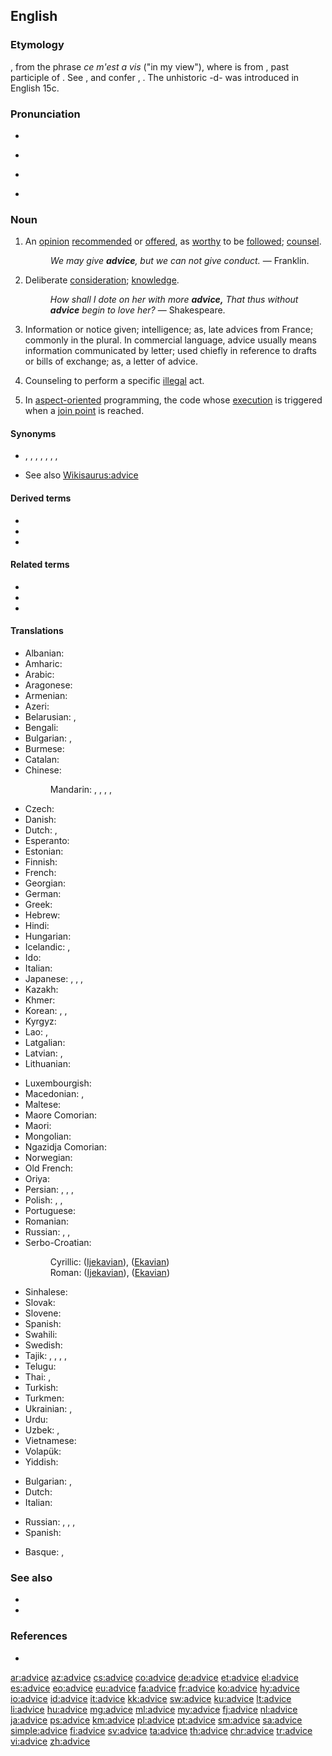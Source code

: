 ==English==
{{Wikipedia}}

===Etymology===
{{bor|en|fro|avis}}, from the phrase ''ce m'est a vis'' ("in my view"), where {{m|fro|vis}} is from {{der|en|la|visum}}, past participle of {{m|la|videre||to see}}. See {{m|en|vision}}, and confer {{m|en|avise}}, {{m|en|advise}}. The unhistoric -d- was introduced in English 15c.

===Pronunciation===
* {{audio|en-us-advice.ogg|Audio (US)|lang=en}}
* {{a|RP}} {{IPA|/ədˈvaɪs/|lang=en}}
* {{a|US}} {{IPA|/ædˈvaɪs/|lang=en}}
* {{rhymes|aɪs|lang=en}}

===Noun===
{{en-noun|-}}

# An [[opinion]] [[recommend]]ed or [[offer]]ed, as [[worthy]] to be [[follow]]ed; [[counsel]].
#: ''We may give '''advice''', but we can not give conduct.'' &mdash; Franklin.
# {{lb|en|obsolete}} Deliberate [[consideration]]; [[knowledge]].
#: ''How shall I dote on her with more '''advice,''' That thus without '''advice''' begin to love her?'' &mdash; Shakespeare.
# Information or notice given; intelligence; as, late advices from France; commonly in the plural. In commercial language, advice usually means information communicated by letter; used chiefly in reference to drafts or bills of exchange; as, a letter of advice.
#: {{rfquotek|McElrath}}
# {{lb|en|legal}} Counseling to perform a specific [[illegal]] act.
#: {{rfquotek|Wharton}}
# {{lb|en|programming}} In [[aspect-oriented]] programming, the code whose [[execution]] is triggered when a [[join point]] is reached.

====Synonyms====
* {{l|en|counsel}}, {{l|en|suggestion}}, {{l|en|recommendation}}, {{l|en|rede}}, {{l|en|admonition}}, {{l|en|exhortation}}, {{l|en|information}}, {{l|en|notice}}
* See also [[Wikisaurus:advice]]

====Derived terms====
* {{l|en|advice boat}}
* {{l|en|adviceful}}
* {{l|en|avizefull}}

====Related terms====
* {{l|en|advise}}
* {{l|en|adviso}}
* {{l|en|aviso}}

====Translations====
{{trans-top|opinion recommended or offered, as worthy to be followed; counsel}}
* Albanian: {{t+|sq|këshillë|f}}
* Amharic: {{t|am|ምክር|sc=Ethi}}
* Arabic: {{t|ar|نَصِيحَة|f}}
* Aragonese: {{t|an|consello|m}}
* Armenian: {{t+|hy|խորհուրդ|sc=Armn}}
* Azeri: {{t+|az|məsləhət}}
* Belarusian: {{t|be|пара́да|f|sc=Cyrl}}, {{t|be|саве́т|m|sc=Cyrl}}
* Bengali: {{t|bn|পরামর্শ|tr=pôramôrshô|sc=Beng}}
* Bulgarian: {{t+|bg|съве́т|m|sc=Cyrl}}, {{t+|bg|препоръ̀ка|f|sc=Cyrl}}
* Burmese: {{t+|my|အကြံပေးချက်|sc=Mymr}}
* Catalan: {{t+|ca|consell|m}}
* Chinese:
*: Mandarin: {{t+|cmn|勸告|sc=Hani}}, {{t+|cmn|劝告|tr=quàngào|sc=Hani}}, {{t+|cmn|忠告|tr=zhōnggào|sc=Hani}}, {{t+|cmn|建議|sc=Hani}}, {{t+|cmn|建议|tr=jiànyì|sc=Hani}}
* Czech: {{t+|cs|rada|f}}
* Danish: {{t|da|råd|n}}
* Dutch: {{t+|nl|raad|m}}, {{t+|nl|advies|n}}
* Esperanto: {{t|eo|konsilo}}
* Estonian: {{t|et|nõu}}
* Finnish: {{t+|fi|neuvo}}
* French: {{t+|fr|conseil|m}}
* Georgian: {{t|ka|რჩევა|sc=Geor}}
* German: {{t+|de|Rat|m}}
* Greek: {{t+|el|συμβουλή|f|sc=Grek}}
* Hebrew: {{t+|he|עֵצָה|f|tr=eitsá}}
* Hindi: {{t+|hi|सलाह|f|sc=Deva}}
* Hungarian: {{t+|hu|tanács}}
* Icelandic: {{t+|is|ráð|n}}, {{t|is|ábending|f}}
* Ido: {{t+|io|konsilo}}
* Italian: {{t+|it|consiglio|m}}
* Japanese: {{t+|ja|助言|tr=じょげん, jogen|sc=Jpan}}, {{t+|ja|注意|tr=ちゅうい, chūi|sc=Jpan}}, {{t+|ja|忠告|tr=ちゅうこく, chūkoku|sc=Jpan}}, {{t+|ja|アドバイス|tr=adobaisu|sc=Jpan}}
* Kazakh: {{t|kk|кеңес|sc=Cyrl}}
* Khmer: {{t+|km|ដំបូន្មាន|tr=dɑmboon mien|sc=Khmr}}
* Korean: {{t+|ko|조언|sc=Kore}}, {{t+|ko|충고|sc=Kore}}, {{t+|ko|권고|sc=Kore}}
* Kyrgyz: {{t+|ky|кеңеш|sc=Cyrl}}
* Lao: {{t|lo|ຄຳແນະນຳ|sc=Laoo}}, {{t|lo|ປະກອນ|sc=Laoo}}
* Latgalian: {{t|ltg|padūms}}
* Latvian: {{t|lv|padoms|m}}, {{t|lv|padoms}}
* Lithuanian: {{t|lt|patarimas|m}}
{{trans-mid}}
* Luxembourgish: {{t+|lb|Rot|m}}
* Macedonian: {{t|mk|со́вет|m|sc=Cyrl}}, {{t|mk|препо́рака|f|sc=Cyrl}}
* Maltese: {{t|mt|parir|m}}
* Maore Comorian: {{t|swb|fikira}}
* Maori: {{t|mi|whakamāherehere}}
* Mongolian: {{t+|mn|зөвлөгөө|sc=Cyrl}}
* Ngazidja Comorian: {{t|zdj|waswia}}
* Norwegian: {{t+|no|råd|n}}
* Old French: {{t|fro|cunseill}}
* Oriya: {{t|or|ଉପଦେଶ|sc=Orya|tr=upadēśa}}
* Persian: {{t+|fa|پند|tr=pand|}}, {{t+|fa|اندرز|tr=andarz|}}, {{t+|fa|نصیحت|tr=nasīhat|}}, {{t+|fa|توصیه|tr=towsiye|sc=fa-Arab}}
* Polish: {{t+|pl|rada|f}}, {{t+|pl|porada|f}}, {{t+|pl|wskazówka|f}}
* Portuguese: {{t+|pt|conselho|m}}
* Romanian: {{t+|ro|sfat|n}}
* Russian: {{t+|ru|сове́т|m}}, {{t+|ru|рекоменда́ция|f}}, {{t+|ru|наставле́ние|n}}
* Serbo-Croatian:
*: Cyrillic: {{t|sh|са́вјет|m}} ([[Ijekavian]]), {{t|sh|са́вет|m}} ([[Ekavian]])
*: Roman: {{t+|sh|sávjet|m}} ([[Ijekavian]]), {{t+|sh|sávet|m}} ([[Ekavian]])
* Sinhalese: {{t+|si|අවවාදය|sc=Sinh}}
* Slovak: {{t|sk|rada|f}}
* Slovene: {{t+|sl|nasvet|m}}
* Spanish: {{t+|es|consejo|m}}
* Swahili: {{t+|sw|ushauri}}
* Swedish: {{t+|sv|råd|n}}
* Tajik: {{t+|tg|маслиҳат|sc=Cyrl}}, {{t|tg|насиҳат|sc=Cyrl}}, {{t+|tg|панд|sc=Cyrl}}, {{t|tg|машварат|sc=Cyrl}}, {{t|tg|тавсия|sc=Cyrl}}
* Telugu: {{t+|te|సలహా|sc=Telu}}
* Thai: {{t|th|คำแนะนำ|tr=kamnáenam|sc=Thai}}, {{t|th|อาเทศ|tr=aatâyt|sc=Thai}}
* Turkish: {{t+|tr|tavsiye}} {{t+|tr|öneri}} {{t+|tr|öğüt}}
* Turkmen: {{t|tk|maslahat}}
* Ukrainian: {{t+|uk|ра́да|f|sc=Cyrl}}, {{t+|uk|пора́да|f|sc=Cyrl}}
* Urdu: {{t|ur|صلاح|f|tr=salāh|sc=ur-Arab}}
* Uzbek: {{t+|uz|maslahat}}, {{t+|uz|kengash}}
* Vietnamese: {{t|vi|lời khuyên}}
* Volapük: {{t+|vo|konsäl}}
* Yiddish: {{t|yi|עצה|f|tr=eytse|sc=Hebr}}
{{trans-bottom}}

{{trans-top|information or notice given}}
* Bulgarian: {{t+|bg|изве́стие|n|sc=Cyrl}}, {{t+|bg|съобще́ние|n|sc=Cyrl}}
* Dutch: {{t+|nl|aankondiging|f}}
* Italian: {{t+|it|avviso|m}}
{{trans-mid}}
* Russian: {{t+|ru|сообще́ние|n}}, {{t+|ru|изве́стие|n}}, {{t+|ru|извеще́ние|n}}, {{t+|ru|уведомле́ние|n}}
* Spanish: {{t+|es|aviso|m}}
{{trans-bottom}}

{{checktrans-top}}
* Basque: {{t-check|eu|aholku}}, {{t-check|eu|jakinarazpen}}
{{trans-bottom}}

===See also===
* {{l|en|advice boat}}
* {{l|en|take advice}}

===References===
* {{R:Webster 1913}}

[[ar:advice]]
[[az:advice]]
[[cs:advice]]
[[co:advice]]
[[de:advice]]
[[et:advice]]
[[el:advice]]
[[es:advice]]
[[eo:advice]]
[[eu:advice]]
[[fa:advice]]
[[fr:advice]]
[[ko:advice]]
[[hy:advice]]
[[io:advice]]
[[id:advice]]
[[it:advice]]
[[kk:advice]]
[[sw:advice]]
[[ku:advice]]
[[lt:advice]]
[[li:advice]]
[[hu:advice]]
[[mg:advice]]
[[ml:advice]]
[[my:advice]]
[[fj:advice]]
[[nl:advice]]
[[ja:advice]]
[[ps:advice]]
[[km:advice]]
[[pl:advice]]
[[pt:advice]]
[[sm:advice]]
[[sa:advice]]
[[simple:advice]]
[[fi:advice]]
[[sv:advice]]
[[ta:advice]]
[[th:advice]]
[[chr:advice]]
[[tr:advice]]
[[vi:advice]]
[[zh:advice]]